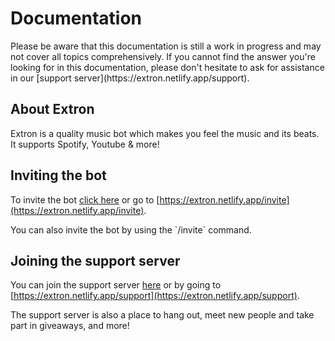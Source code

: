 # Documentation

<Caution>
Please be aware that this documentation is still a work in progress and may not cover all topics comprehensively. If you cannot find the answer you're looking for in this documentation, please don't hesitate to ask for assistance in our [support server](https://extron.netlify.app/support).
</Caution>

## About Extron

Extron is a quality music bot which makes you feel the music and its beats. It supports Spotify, Youtube & more!

## Inviting the bot

To invite the bot [click here](https://extron.netlify.app/invite) or go to [https://extron.netlify.app/invite](https://extron.netlify.app/invite).

<Note>
You can also invite the bot by using the `/invite` command.
</Note>

## Joining the support server

You can join the support server [here](https://extron.netlify.app/support) or by going to [https://extron.netlify.app/support](https://extron.netlify.app/support).

<Note>
The support server is also a place to hang out, meet new people and take part in giveaways, and more!
</Note>